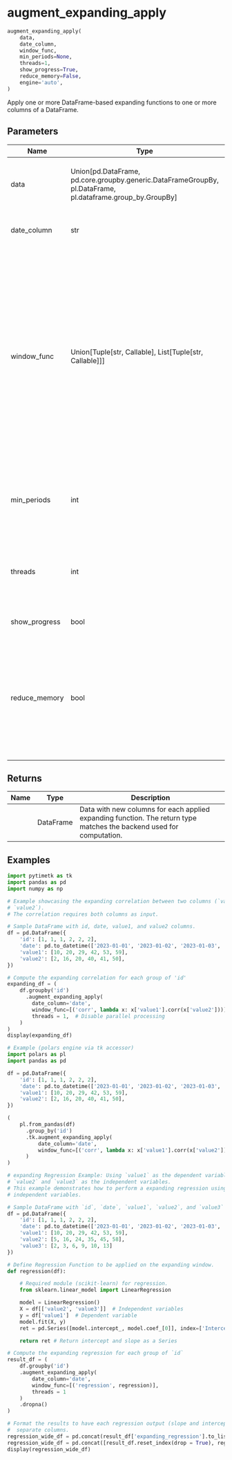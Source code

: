 # augment_expanding_apply { #pytimetk.augment_expanding_apply }

```python
augment_expanding_apply(
    data,
    date_column,
    window_func,
    min_periods=None,
    threads=1,
    show_progress=True,
    reduce_memory=False,
    engine='auto',
)
```

Apply one or more DataFrame-based expanding functions to one or more columns of a DataFrame.

## Parameters {.doc-section .doc-section-parameters}

| Name          | Type                                                                                                         | Description                                                                                                                                                                                                                                                                                                                                                                                                                                                                                                                                                                          | Default    |
|---------------|--------------------------------------------------------------------------------------------------------------|--------------------------------------------------------------------------------------------------------------------------------------------------------------------------------------------------------------------------------------------------------------------------------------------------------------------------------------------------------------------------------------------------------------------------------------------------------------------------------------------------------------------------------------------------------------------------------------|------------|
| data          | Union\[pd.DataFrame, pd.core.groupby.generic.DataFrameGroupBy, pl.DataFrame, pl.dataframe.group_by.GroupBy\] | Tabular data (pandas or polars). Grouped inputs are processed per group before the expanding apply results are appended.                                                                                                                                                                                                                                                                                                                                                                                                                                                             | _required_ |
| date_column   | str                                                                                                          | Name of the datetime column. Data is sorted by this column within each group.                                                                                                                                                                                                                                                                                                                                                                                                                                                                                                        | _required_ |
| window_func   | Union\[Tuple\[str, Callable\], List\[Tuple\[str, Callable\]\]\]                                              | The `window_func` parameter in the `augment_expanding_apply` function specifies the function(s) that operate on a expanding window with the consideration of multiple columns.  The specification can be: - A tuple where the first element is a string representing the function's name and the second element is the callable function itself. - A list of such tuples for multiple functions.  Note: For functions targeting only a single value column without the need for contextual data from other columns, consider using the `augment_expanding` function in this library. | _required_ |
| min_periods   | int                                                                                                          | Minimum observations in the window to have a value. Defaults to the window size. If set, a value will be produced even if fewer observations are present than the window size.                                                                                                                                                                                                                                                                                                                                                                                                       | `None`     |
| threads       | int                                                                                                          | Number of threads to use for parallel processing. If `threads` is set to 1, parallel processing will be disabled. Set to -1 to use all available CPU cores.                                                                                                                                                                                                                                                                                                                                                                                                                          | `1`        |
| show_progress | bool                                                                                                         | If `True`, a progress bar will be displayed during parallel processing.                                                                                                                                                                                                                                                                                                                                                                                                                                                                                                              | `True`     |
| reduce_memory | bool                                                                                                         | The `reduce_memory` parameter is used to specify whether to reduce the memory usage of the DataFrame by converting int, float to smaller bytes and str to categorical data. This reduces memory for large data but may impact resolution of float and will change str to categorical. Default is True.                                                                                                                                                                                                                                                                               | `False`    |

## Returns {.doc-section .doc-section-returns}

| Name   | Type      | Description                                                                                                          |
|--------|-----------|----------------------------------------------------------------------------------------------------------------------|
|        | DataFrame | Data with new columns for each applied expanding function. The return type matches the backend used for computation. |

## Examples {.doc-section .doc-section-examples}

```python
import pytimetk as tk
import pandas as pd
import numpy as np
```

```python
# Example showcasing the expanding correlation between two columns (`value1` and
# `value2`).
# The correlation requires both columns as input.

# Sample DataFrame with id, date, value1, and value2 columns.
df = pd.DataFrame({
    'id': [1, 1, 1, 2, 2, 2],
    'date': pd.to_datetime(['2023-01-01', '2023-01-02', '2023-01-03', '2023-01-04', '2023-01-05', '2023-01-06']),
    'value1': [10, 20, 29, 42, 53, 59],
    'value2': [2, 16, 20, 40, 41, 50],
})

# Compute the expanding correlation for each group of 'id'
expanding_df = (
    df.groupby('id')
      .augment_expanding_apply(
        date_column='date',
        window_func=[('corr', lambda x: x['value1'].corr(x['value2']))],  # Lambda function for correlation
        threads = 1,  # Disable parallel processing
    )
)
display(expanding_df)
```

```python
# Example (polars engine via tk accessor)
import polars as pl
import pandas as pd

df = pd.DataFrame({
    'id': [1, 1, 1, 2, 2, 2],
    'date': pd.to_datetime(['2023-01-01', '2023-01-02', '2023-01-03', '2023-01-04', '2023-01-05', '2023-01-06']),
    'value1': [10, 20, 29, 42, 53, 59],
    'value2': [2, 16, 20, 40, 41, 50],
})

(
    pl.from_pandas(df)
      .group_by('id')
      .tk.augment_expanding_apply(
          date_column='date',
          window_func=[('corr', lambda x: x['value1'].corr(x['value2']))],
      )
)
```

```python
# expanding Regression Example: Using `value1` as the dependent variable and
# `value2` and `value3` as the independent variables.
# This example demonstrates how to perform a expanding regression using two
# independent variables.

# Sample DataFrame with `id`, `date`, `value1`, `value2`, and `value3` columns.
df = pd.DataFrame({
    'id': [1, 1, 1, 2, 2, 2],
    'date': pd.to_datetime(['2023-01-01', '2023-01-02', '2023-01-03', '2023-01-04', '2023-01-05', '2023-01-06']),
    'value1': [10, 20, 29, 42, 53, 59],
    'value2': [5, 16, 24, 35, 45, 58],
    'value3': [2, 3, 6, 9, 10, 13]
})

# Define Regression Function to be applied on the expanding window.
def regression(df):

    # Required module (scikit-learn) for regression.
    from sklearn.linear_model import LinearRegression

    model = LinearRegression()
    X = df[['value2', 'value3']]  # Independent variables
    y = df['value1']  # Dependent variable
    model.fit(X, y)
    ret = pd.Series([model.intercept_, model.coef_[0]], index=['Intercept', 'Slope'])

    return ret # Return intercept and slope as a Series

# Compute the expanding regression for each group of `id`
result_df = (
    df.groupby('id')
    .augment_expanding_apply(
        date_column='date',
        window_func=[('regression', regression)],
        threads = 1
    )
    .dropna()
)

# Format the results to have each regression output (slope and intercept) in
#  separate columns.
regression_wide_df = pd.concat(result_df['expanding_regression'].to_list(), axis=1).T
regression_wide_df = pd.concat([result_df.reset_index(drop = True), regression_wide_df], axis=1)
display(regression_wide_df)
```